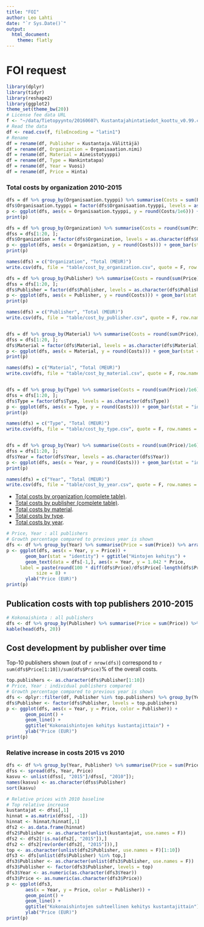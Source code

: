 ```yaml
---
title: "FOI"
author: Leo Lahti
date: "`r Sys.Date()`"
output:
  html_document:
    theme: flatly
---
```



FOI request
===========

```r
library(dplyr)
library(tidyr)
library(reshape2)
library(ggplot2)
theme_set(theme_bw(20))
# License fee data URL
f <- "~/data/Tietopyynto/20160607\ Kustantajahintatiedot_koottu_v0.99.csv"
# Read the data
df <- read.csv(f, fileEncoding = "latin1")
# Rename
df = rename(df, Publisher = Kustantaja.Välittäjä)
df = rename(df, Organization = Organisaation.nimi)
df = rename(df, Material = Aineistotyyppi)
df = rename(df, Type = Hankintatapa)
df = rename(df, Year = Vuosi)
df = rename(df, Price = Hinta)
```


### Total costs by organization 2010-2015

```r
dfs = df %>% group_by(Organisaation.tyyppi) %>% summarise(Costs = sum(Price)) %>% arrange(Costs)
dfs$Organisaation.tyyppi = factor(dfs$Organisaation.tyyppi, levels = as.character(dfs$Organisaation.tyyppi))
p <- ggplot(dfs, aes(x = Organisaation.tyyppi, y = round(Costs/1e6))) + geom_bar(stat = "identity") + ggtitle("Costs by organization type") + coord_flip() + xlab("") + ylab("Total Costs (Million EUR)")
print(p)

dfs = df %>% group_by(Organization) %>% summarise(Costs = round(sum(Price)/1e6)) %>% arrange(desc(Costs))
dfss = dfs[1:20, ]; 
dfs$Organization = factor(dfs$Organization, levels = as.character(dfs$Organization))
p <- ggplot(dfs, aes(x = Organization, y = round(Costs))) + geom_bar(stat = "identity") + ggtitle("Costs by organization") + coord_flip() + xlab("") + ylab("Total Costs (Million EUR)")
print(p)

names(dfs) = c("Organization", "Total (MEUR)")
write.csv(dfs, file = "table/cost_by_organization.csv", quote = F, row.names = F)

dfs = df %>% group_by(Publisher) %>% summarise(Costs = round(sum(Price)/1e6)) %>% arrange(desc(Costs))
dfss = dfs[1:20, ]; 
dfs$Publisher = factor(dfs$Publisher, levels = as.character(dfs$Publisher))
p <- ggplot(dfs, aes(x = Publisher, y = round(Costs))) + geom_bar(stat = "identity") + ggtitle("Costs by organization") + coord_flip() + xlab("") + ylab("Total Costs (Million EUR)")
print(p)

names(dfs) = c("Publisher", "Total (MEUR)")
write.csv(dfs, file = "table/cost_by_publisher.csv", quote = F, row.names = F)


dfs = df %>% group_by(Material) %>% summarise(Costs = round(sum(Price)/1e6)) %>% arrange(desc(Costs))
dfss = dfs[1:20, ]; 
dfs$Material = factor(dfs$Material, levels = as.character(dfs$Material))
p <- ggplot(dfs, aes(x = Material, y = round(Costs))) + geom_bar(stat = "identity") + ggtitle("Costs by organization") + coord_flip() + xlab("") + ylab("Total Costs (Million EUR)")
print(p)

names(dfs) = c("Material", "Total (MEUR)")
write.csv(dfs, file = "table/cost_by_material.csv", quote = F, row.names = F)


dfs = df %>% group_by(Type) %>% summarise(Costs = round(sum(Price)/1e6)) %>% arrange(desc(Costs))
dfss = dfs[1:20, ]; 
dfs$Type = factor(dfs$Type, levels = as.character(dfs$Type))
p <- ggplot(dfs, aes(x = Type, y = round(Costs))) + geom_bar(stat = "identity") + ggtitle("Costs by organization") + coord_flip() + xlab("") + ylab("Total Costs (Million EUR)")
print(p)

names(dfs) = c("Type", "Total (MEUR)")
write.csv(dfs, file = "table/cost_by_type.csv", quote = F, row.names = F)


dfs = df %>% group_by(Year) %>% summarise(Costs = round(sum(Price)/1e6)) %>% arrange(desc(Costs))
dfss = dfs[1:20, ]; 
dfs$Year = factor(dfs$Year, levels = as.character(dfs$Year))
p <- ggplot(dfs, aes(x = Year, y = round(Costs))) + geom_bar(stat = "identity") + ggtitle("Costs by organization") + coord_flip() + xlab("") + ylab("Total Costs (Million EUR)")
print(p)

names(dfs) = c("Year", "Total (MEUR)")
write.csv(dfs, file = "table/cost_by_year.csv", quote = F, row.names = F)
```

 * [Total costs by organization (complete table)](table/cost_by_organization.csv).
 * [Total costs by publisher (complete table)](table/cost_by_publisher.csv).
 * [Total costs by material](table/cost_by_material.csv).
 * [Total costs by type](table/cost_by_type.csv).
 * [Total costs by year](table/cost_by_year.csv).   



```r
# Price, Year : all publishers
# Growth percentage compared to previous year is shown
dfs <- df %>% group_by(Year) %>% summarise(Price = sum(Price)) %>% arrange(Year)
p <- ggplot(dfs, aes(x = Year, y = Price)) +
       geom_bar(stat = "identity") + ggtitle("Hintojen kehitys") +
       geom_text(data = dfs[-1,], aes(x = Year, y = 1.042 * Price,
     label = paste(round(100 * diff(dfs$Price)/dfs$Price[-length(dfs$Price)], 1), "%", sep = "")   ),
     	   size = 8) + 
       ylab("Price (EUR)")
print(p)
```


## Publication costs with top publishers 2010-2015

```r
# Kokonaishinta : all publishers
dfs <- df %>% group_by(Publisher) %>% summarise(Price = sum(Price)) %>% arrange(desc(Price))
kable(head(dfs, 20))
```


## Cost development by publisher over time

Top-10 publishers shown (out of `r nrow(dfs)`) correspond to `r sum(dfs$Price[1:10])/sum(dfs$Price)`% of the overall costs.

```r
top.publishers <- as.character(dfs$Publisher[1:10])
# Price, Year : individual publishers compared
# Growth percentage compared to previous year is shown
dfs <- dplyr::filter(df, Publisher %in% top.publishers) %>% group_by(Year, Publisher) %>% summarise(Price = sum(Price)) %>% arrange(Year)
dfs$Publisher <- factor(dfs$Publisher, levels = top.publishers)
p <- ggplot(dfs, aes(x = Year, y = Price, color = Publisher)) +
       geom_point() +
       geom_line() +       
       ggtitle("Kokonaishintojen kehitys kustantajittain") +
       ylab("Price (EUR)") 
print(p)
```


### Relative increase in costs 2015 vs 2010

```r
dfs <- df %>% group_by(Year, Publisher) %>% summarise(Price = sum(Price)) %>% arrange(Year)
dfss <- spread(dfs, Year, Price)
kasvu <- unlist(dfss[, "2015"]/dfss[, "2010"]);
names(kasvu) <- as.character(dfss$Publisher)
sort(kasvu)

# Relative prices with 2010 baseline
# Top relative increase
kustantajat <- dfss[,1]
hinnat = as.matrix(dfss[, -1])
hinnat <- hinnat/hinnat[,1]
dfs2 <- as.data.frame(hinnat)
dfs2$Publisher <- as.character(unlist(kustantajat, use.names = F))
dfs2 <- dfs2[!is.na(dfs2[, "2015"]),]
dfs2 <- dfs2[rev(order(dfs2[, "2015"])),]
top <- as.character(unlist(dfs2$Publisher, use.names = F)[1:10])
dfs3 <- dfs[unlist(dfs$Publisher) %in% top,]
dfs3$Publisher <- as.character(unlist(dfs3$Publisher, use.names = F))
dfs3$Publisher <- factor(dfs3$Publisher, levels = top)
dfs3$Year <- as.numeric(as.character(dfs3$Year))
dfs3$Price <- as.numeric(as.character(dfs3$Price))
p <- ggplot(dfs3,
       aes(x = Year, y = Price, color = Publisher)) +
       geom_point() +
       geom_line() +       
       ggtitle("Kokonaishintojen suhteellinen kehitys kustantajittain") +
       ylab("Price (EUR)") 
print(p)
```


